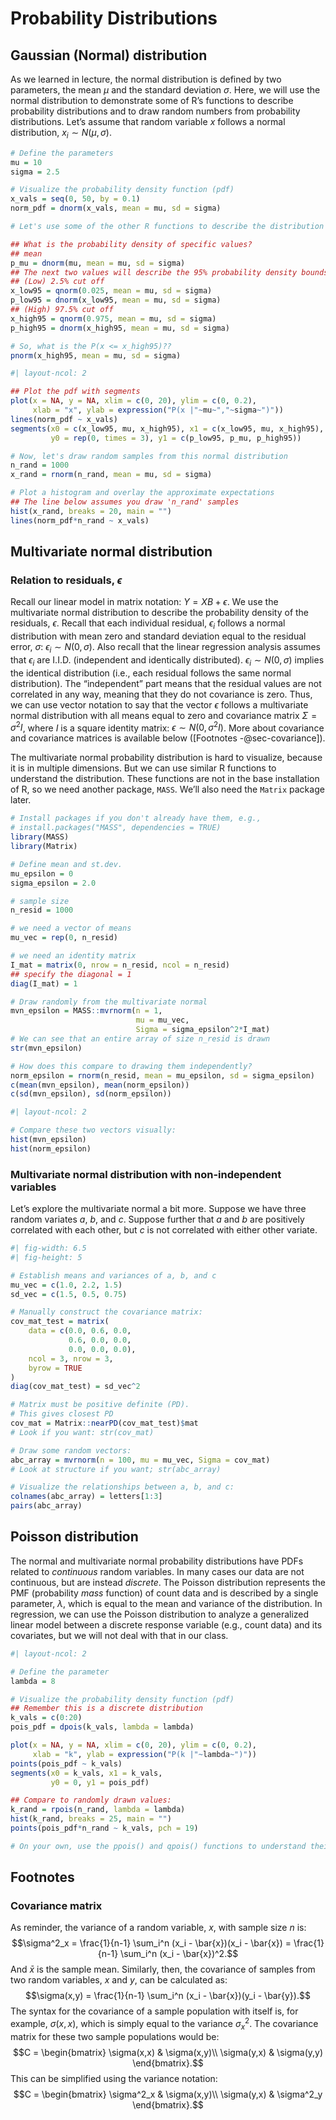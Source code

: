 # Probability Distributions {#sec-prob}

## Gaussian (Normal) distribution

As we learned in lecture, the normal distribution is defined by two parameters, the mean $\mu$ and the standard deviation $\sigma$. Here, we will use the normal distribution to demonstrate some of R's functions to describe probability distributions and to draw random numbers from probability distributions. Let's assume that random variable $x$ follows a normal distribution, $x_i \sim N(\mu, \sigma)$.

```r
# Define the parameters
mu = 10
sigma = 2.5

# Visualize the probability density function (pdf)
x_vals = seq(0, 50, by = 0.1)
norm_pdf = dnorm(x_vals, mean = mu, sd = sigma)

# Let's use some of the other R functions to describe the distribution

## What is the probability density of specific values?
## mean
p_mu = dnorm(mu, mean = mu, sd = sigma)
## The next two values will describe the 95% probability density bounds
## (Low) 2.5% cut off 
x_low95 = qnorm(0.025, mean = mu, sd = sigma)
p_low95 = dnorm(x_low95, mean = mu, sd = sigma)
## (High) 97.5% cut off
x_high95 = qnorm(0.975, mean = mu, sd = sigma)
p_high95 = dnorm(x_high95, mean = mu, sd = sigma)

# So, what is the P(x <= x_high95)??
pnorm(x_high95, mean = mu, sd = sigma)
```

```r
#| layout-ncol: 2

## Plot the pdf with segments
plot(x = NA, y = NA, xlim = c(0, 20), ylim = c(0, 0.2),
     xlab = "x", ylab = expression("P(x |"~mu~","~sigma~")"))
lines(norm_pdf ~ x_vals)
segments(x0 = c(x_low95, mu, x_high95), x1 = c(x_low95, mu, x_high95),
         y0 = rep(0, times = 3), y1 = c(p_low95, p_mu, p_high95))

# Now, let's draw random samples from this normal distribution
n_rand = 1000
x_rand = rnorm(n_rand, mean = mu, sd = sigma)

# Plot a histogram and overlay the approximate expectations
## The line below assumes you draw 'n_rand' samples
hist(x_rand, breaks = 20, main = "")
lines(norm_pdf*n_rand ~ x_vals)
```

## Multivariate normal distribution

### Relation to residuals, $\epsilon$

Recall our linear model in matrix notation: $Y = XB + \epsilon$. We use the multivariate normal distribution to describe the probability density of the residuals, $\epsilon$. Recall that each individual residual, $\epsilon_i$ follows a normal distribution with mean zero and standard deviation equal to the residual error, $\sigma$: $\epsilon_i \sim N(0, \sigma)$. Also recall that the linear regression analysis assumes that $\epsilon_i$ are I.I.D. (independent and identically distributed). $\epsilon_i \sim N(0, \sigma)$ implies the identical distribution (i.e., each residual follows the same normal distribution). The "independent" part means that the residual values are not correlated in any way, meaning that they do not covariance is zero. Thus, we can use vector notation to say that the vector $\epsilon$ follows a multivariate normal distribution with all means equal to zero and covariance matrix $\Sigma = \sigma^2 I$, where $I$ is a square identity matrix: $\epsilon \sim N(0, \sigma^2 I)$. More about covariance and covariance matrices is available below ([Footnotes -@sec-covariance]).

The multivariate normal probability distribution is hard to visualize, because it is in multiple dimensions. But we can use similar R functions to understand the distribution. These functions are not in the base installation of R, so we need another package, `MASS`. We'll also need the `Matrix` package later.

```r
# Install packages if you don't already have them, e.g., 
# install.packages("MASS", dependencies = TRUE)
library(MASS)
library(Matrix)

# Define mean and st.dev.
mu_epsilon = 0
sigma_epsilon = 2.0

# sample size
n_resid = 1000

# we need a vector of means
mu_vec = rep(0, n_resid)

# we need an identity matrix
I_mat = matrix(0, nrow = n_resid, ncol = n_resid)
## specify the diagonal = 1
diag(I_mat) = 1

# Draw randomly from the multivariate normal
mvn_epsilon = MASS::mvrnorm(n = 1, 
                            mu = mu_vec,
                            Sigma = sigma_epsilon^2*I_mat)
# We can see that an entire array of size n_resid is drawn
str(mvn_epsilon)

# How does this compare to drawing them independently?
norm_epsilon = rnorm(n_resid, mean = mu_epsilon, sd = sigma_epsilon)
c(mean(mvn_epsilon), mean(norm_epsilon))
c(sd(mvn_epsilon), sd(norm_epsilon))

```

```r
#| layout-ncol: 2

# Compare these two vectors visually:
hist(mvn_epsilon)
hist(norm_epsilon)
```

### Multivariate normal distribution with non-independent variables

Let's explore the multivariate normal a bit more. Suppose we have three random variates $a$, $b$, and $c$. Suppose further that $a$ and $b$ are positively correlated with each other, but $c$ is not correlated with either other variate.

```r
#| fig-width: 6.5
#| fig-height: 5

# Establish means and variances of a, b, and c
mu_vec = c(1.0, 2.2, 1.5)
sd_vec = c(1.5, 0.5, 0.75)

# Manually construct the covariance matrix:
cov_mat_test = matrix(
    data = c(0.0, 0.6, 0.0,
             0.6, 0.0, 0.0,
             0.0, 0.0, 0.0),
    ncol = 3, nrow = 3,
    byrow = TRUE
)
diag(cov_mat_test) = sd_vec^2

# Matrix must be positive definite (PD). 
# This gives closest PD
cov_mat = Matrix::nearPD(cov_mat_test)$mat
# Look if you want: str(cov_mat)

# Draw some random vectors:
abc_array = mvrnorm(n = 100, mu = mu_vec, Sigma = cov_mat)
# Look at structure if you want; str(abc_array)

# Visualize the relationships between a, b, and c:
colnames(abc_array) = letters[1:3]
pairs(abc_array)
```

## Poisson distribution

The normal and multivariate normal probability distributions have PDFs related to *continuous* random variables. In many cases our data are not continuous, but are instead *discrete*. The Poisson distribution represents the PMF (probability *mass* function) of count data and is described by a single parameter, $\lambda$, which is equal to the mean and variance of the distribution. In regression, we can use the Poisson distribution to analyze a generalized linear model between a discrete response variable (e.g., count data) and its covariates, but we will not deal with that in our class.

```r
#| layout-ncol: 2

# Define the parameter
lambda = 8

# Visualize the probability density function (pdf)
## Remember this is a discrete distribution
k_vals = c(0:20)
pois_pdf = dpois(k_vals, lambda = lambda)

plot(x = NA, y = NA, xlim = c(0, 20), ylim = c(0, 0.2),
     xlab = "k", ylab = expression("P(k |"~lambda~")"))
points(pois_pdf ~ k_vals)
segments(x0 = k_vals, x1 = k_vals,
         y0 = 0, y1 = pois_pdf)

## Compare to randomly drawn values:
k_rand = rpois(n_rand, lambda = lambda)
hist(k_rand, breaks = 25, main = "")
points(pois_pdf*n_rand ~ k_vals, pch = 19)

# On your own, use the ppois() and qpois() functions to understand their inputs/outputs
```

## Footnotes

### Covariance matrix {#sec-covariance}

As reminder, the variance of a random variable, $x$, with sample size $n$ is: $$\sigma^2_x = \frac{1}{n-1} \sum_i^n (x_i - \bar{x})(x_i - \bar{x}) = \frac{1}{n-1} \sum_i^n (x_i - \bar{x})^2.$$ And $\bar{x}$ is the sample mean. Similarly, then, the covariance of samples from two random variables, $x$ and $y$, can be calculated as: $$\sigma(x,y) = \frac{1}{n-1} \sum_i^n (x_i - \bar{x})(y_i - \bar{y}).$$ The syntax for the covariance of a sample population with itself is, for example, $\sigma(x, x)$, which is simply equal to the variance $\sigma_x^2$. The covariance matrix for these two sample populations would be: $$C = \begin{bmatrix}
\sigma(x,x) & \sigma(x,y)\\
\sigma(y,x) & \sigma(y,y)
\end{bmatrix}.$$ This can be simplified using the variance notation: $$C = \begin{bmatrix}
\sigma^2_x & \sigma(x,y)\\
\sigma(y,x) & \sigma^2_y
\end{bmatrix}.$$
